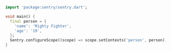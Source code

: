 ```dart
import 'package:sentry/sentry.dart';

void main() {
  final person = {
    'name': 'Mighty Fighter',
    'age': '19',
  };
  Sentry.configureScope((scope) => scope.setContexts('person', person));
}
```
